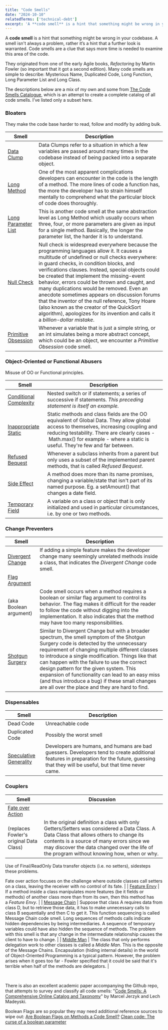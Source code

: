 ```yaml
---
title: "Code Smells"
date: "2024-10-10"
relatedTerms: ['technical-debt']
excerpt: 'A **code smell** is a hint that something might be wrong in your codebase. A smell isn't'
---
```


A **code smell** is a hint that something might be wrong in your codebase. A smell isn't always a problem, rather it’s a hint that a further look is warranted. Code smells are a clue that says more time is needed to examine this area of the code.

They originated from one of the early Agile books, _Refactoring_ by Martin Fowler (so important that it got a second edition). Many code smells are simple to describe: Mysterious Name, Duplicated Code, Long Function, Long Parameter List and Long Class.

The descriptions below are a mix of my own and some from [The Code Smells Catalogue](external:https://github.com/Luzkan/smells/blob/main/README.md), which is an attempt to create a complete catalog of all code smells. I’ve listed only a subset here.

### Bloaters

They make the code base harder to read, follow and modify by adding bulk.

| **Smell** | **Description** |
| --- | --- |
| [Data Clump](external:https://luzkan.github.io/smells/data-clump) | Data Clumps refer to a situation in which a few variables are passed around many times in the codebase instead of being packed into a separate object. |
| [Long Method](external:https://luzkan.github.io/smells/long-method) | One of the most apparent complications developers can encounter in the code is the length of a method. The more lines of code a function has, the more the developer has to strain himself mentally to comprehend what the particular block of code does thoroughly. |
| [Long Parameter List](external:https://luzkan.github.io/smells/long-parameter-list) | This is another code smell at the same abstraction level as Long Method which usually occurs when three, four, or more parameters are given as input for a single method. Basically, the longer the parameter list, the harder it is to understand. |
| [Null Check](external:https://luzkan.github.io/smells/null-check) | Null check is widespread everywhere because the programming languages allow it. It causes a multitude of undefined or null checks everywhere: in guard checks, in condition blocks, and verifications clauses. Instead, special objects could be created that implement the missing-event behavior, errors could be thrown and caught, and many duplications would be removed. Even an anecdote sometimes appears on discussion forums that the inventor of the null reference, Tony Hoare (also known as the creator of the QuickSort algorithm), apologizes for its invention and calls it a _billion-dollar mistake_. |
| [Primitive Obsession](external:https://luzkan.github.io/smells/primitive-obsession) | Whenever a variable that is just a simple string, or an int simulates being a more abstract concept, which could be an object, we encounter a _Primitive Obsession_ code smell. |

### Object-Oriented or Functional Abusers

Misuse of OO or Functional principles.

| **Smell** | **Description** |
| --- | --- |
| [Conditional Complexity](external:https://luzkan.github.io/smells/conditional-complexity) | Nested switch or if statements; a series of successive if statements. _This preceding statement is itself an example._ |
| [Inappropriate Static](external:https://luzkan.github.io/smells/inappropriate-static) | Static methods and class fields are the OO equivalent of Global Data. They allow global access to themselves, increasing coupling and reducing testability. There are clearly cases -  Math.max() for example - where a static is useful. They're few and far between. |
| [Refused Bequest](external:https://luzkan.github.io/smells/refused-bequest) | Whenever a subclass inherits from a parent but only uses a subset of the implemented parent methods, that is called _Refused Bequest_. |
| [Side Effect](external:https://luzkan.github.io/smells/side-effects) | A method does more than its name promises, changing a variable/state that isn't part of its named purpose. Eg. a setAmount() that changes a date field. |
| [Temporary Field](external:https://luzkan.github.io/smells/temporary-field) | A variable on a class or object that is only initialized and used in particular circumstances, i.e. by one or two methods. |

### Change Preventers

| **Smell** | **Description** |
| --- | --- |
| [Divergent Change](external:https://luzkan.github.io/smells/divergent-change) | If adding a simple feature makes the developer change many seemingly unrelated methods inside a class, that indicates the _Divergent Change_ code smell. |
| [Flag Argument](external:https://luzkan.github.io/smells/flag-argument)
(aka Boolean argument) | Code smell occurs when a method requires a boolean or similar flag argument to control its behavior. The flag makes it difficult for the reader to follow the code without digging into the implementation. It also indicates that the method may have too many responsibilities. |
| [Shotgun Surgery](external:https://luzkan.github.io/smells/shotgun-surgery) | Similar to Divergent Change but with a broader spectrum, the smell symptom of the Shotgun Surgery code is detected by the unnecessary requirement of changing multiple different classes to introduce a single modification. Things like that can happen with the failure to use the correct design pattern for the given system. This expansion of functionality can lead to an easy miss (and thus introduce a bug) if these small changes are all over the place and they are hard to find. |

### Dispensables

| **Smell** | **Description** |
| --- | --- |
| Dead Code | Unreachable code |
| Duplicated Code | Possibly the worst smell |
| [Speculative Generality](external:https://luzkan.github.io/smells/speculative-generality) | Developers are humans, and humans are bad guessers. Developers tend to create additional features in preparation for the future, guessing that they will be useful, but that time never came. |

### Couplers

| **Smell** | **Discussion** |
| --- | --- |
| [Fate over Action](external:https://luzkan.github.io/smells/fate-over-action)
(replaces Fowler's original Data Class) | In the original definition a class with only Getters/Setters was considered a Data Class. A Data Class that allows others to change its contents is a source of many errors since we may discover the data changed over the life of the program without knowing how, when or why.

Use of Final/ReadOnly Data transfer objects (i.e. no setters), sidesteps these problems.

Fate over action focuses on the challenge where outside classes call setters on a class, leaving the receiver with no control of its fate. |
| [Feature Envy](external:https://luzkan.github.io/smells/feature-envy) | If a method inside a class manipulates more features (be it fields or methods) of another class more than from its own, then this method has a _Feature Envy_. |
| [Message Chain](external:https://luzkan.github.io/smells/message-chain) | Suppose that class A requires data from class D, but to retrieve those data, it has to make unnecessary calls to class B sequentially and then C to get it. This function sequencing is called Message Chain code smell. Long sequences of methods calls indicate hidden dependencies by being intermediaries. A sequence of temporary variables could have also hidden the sequence of methods. The problem with this smell is that any change in the intermediate relationship causes the client to have to change. |
| [Middle Man](external:https://luzkan.github.io/smells/middle-man) | The class that only performs delegation work to other classes is called a _Middle Man_. This is the opposite of the Message Chains. Encapsulation (hiding internal details) in the world of Object-Oriented Programming is a typical pattern. However, the problem arises when it goes too far - Fowler specified that it could be said that it's terrible when half of the methods are delegators. |

 

There is also an excellent academic paper accompanying the Github repo, that attempts to survey and classify all code smells: "[Code Smells: A Comprehensive Online Catalog and Taxonomy](external:https://madeyski.e-informatyka.pl/download/JerzykMadeyski23.pdf)" by Marcel Jerzyk and Lech Madeyski.

Boolean Flags are so popular they may need additional reference sources to wipe out: [Are Boolean Flags on Methods a Code Smell?]((https://ardalis.com/are-boolean-flags-on-methods-a-code-smell/))
[Clean code: The curse of a boolean parameter](external:https://medium.com/@amlcurran/clean-code-the-curse-of-a-boolean-parameter-c237a830b7a3)


